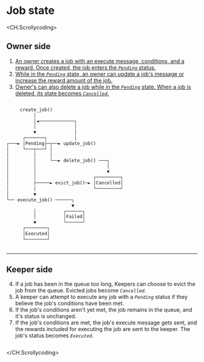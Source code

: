# Job state

<CH.Scrollycoding>

## Owner side

1. [An owner creates a job with an execute message, conditions, and a reward. Once created, the job enters the _`Pending`_ status.](focus://2)
2. [While in the _`Pending`_ state, an owner can update a job's message or increase the reward amount of the job.](focus://7:9)
3. [Owner's can also delete a job while in the _`Pending`_ state. When a job is deleted, its state becomes _`Cancelled`_.](focus://10[17:37],11[17:37],12[36:37],13[36:37],14[36:37],15[32:43],16[32:43],17[32:43])

```rust Job-Status

     create_job()
          │
          │◄─────────────┐
          │              │
          ▼              │
      ┌───────┐          │
┌───► │Pending├─┬──► update_job()
│     └───┬───┘ │
│         │     │
│         │     └──► delete_job() ───┐
│         │                          │
│         │                          ▼
│         │                     ┌─────────┐
│         ├─────► evict_job()─► │Cancelled│
│         │                     └─────────┘
│         ▼
└── execute_job() ──────┐
                        ▼
          │          ┌──────┐
          │          │Failed│
          ▼          └──────┘
      ┌────────┐
      │Executed│
      └────────┘
                            
```

---

## Keeper side


4. If a job has been in the queue too long, Keepers can choose to evict the job from the queue. Evicted jobs become _`Cancelled`_. 
5. A keeper can attempt to execute any job with a _`Pending`_ status if they believe the job's conditions have been met. 
6. If the job's conditions aren't yet met, the job remains in the queue, and it's status is unchanged. 
6. If the job's conditions are met, the job's execute message gets sent, and the rewards included for executing the job are sent to the keeper. The job's status becomes _`Executed`_. 

```rust Job-Status

```
</CH.Scrollycoding>

